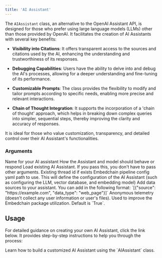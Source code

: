 ---
title: 'AI Assistant'
---

The `AIAssistant` class, an alternative to the OpenAI Assistant API, is designed for those who prefer using large language models (LLMs) other than those provided by OpenAI. It facilitates the creation of AI Assistants with several key benefits:

- **Visibility into Citations**: It offers transparent access to the sources and citations used by the AI, enhancing the understanding and trustworthiness of its responses.

- **Debugging Capabilities**: Users have the ability to delve into and debug the AI's processes, allowing for a deeper understanding and fine-tuning of its performance.

- **Customizable Prompts**: The class provides the flexibility to modify and tailor prompts according to specific needs, enabling more precise and relevant interactions.

- **Chain of Thought Integration**: It supports the incorporation of a 'chain of thought' approach, which helps in breaking down complex queries into simpler, sequential steps, thereby improving the clarity and accuracy of responses.

It is ideal for those who value customization, transparency, and detailed control over their AI Assistant's functionalities.

### Arguments

<ParamField path="name" type="string" optional>
  Name for your AI assistant
</ParamField>

<ParamField path="instructions" type="string" optional>
  How the Assistant and model should behave or respond
</ParamField>

<ParamField path="assistant_id" type="string" optional>
  Load existing AI Assistant. If you pass this, you don't have to pass other arguments.
</ParamField>

<ParamField path="thread_id" type="string" optional>
  Existing thread id if exists
</ParamField>

<ParamField path="yaml_path" type="str" Optional>
    Embedchain pipeline config yaml path to use. This will define the configuration of the AI Assistant (such as configuring the LLM, vector database, and embedding model)
</ParamField>

<ParamField path="data_sources" type="list" default="[]">
  Add data sources to your assistant. You can add in the following format: `[{"source": "https://example.com", "data_type": "web_page"}]`
</ParamField>

<ParamField path="collect_metrics" type="boolean" default="True">
  Anonymous telemetry (doesn't collect any user information or user's files). Used to improve the Embedchain package utilization. Default is `True`.
</ParamField>


## Usage

For detailed guidance on creating your own AI Assistant, click the link below. It provides step-by-step instructions to help you through the process:

<Card title="Guide to Creating Your AI Assistant" icon="link" href="/examples/opensource-assistant">
  Learn how to build a customized AI Assistant using the `AIAssistant` class.
</Card>
